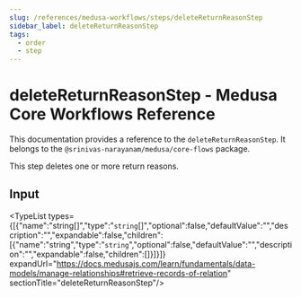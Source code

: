 ```yaml
---
slug: /references/medusa-workflows/steps/deleteReturnReasonStep
sidebar_label: deleteReturnReasonStep
tags:
  - order
  - step
---
```



# deleteReturnReasonStep - Medusa Core Workflows Reference

This documentation provides a reference to the `deleteReturnReasonStep`. It belongs to the `@srinivas-narayanam/medusa/core-flows` package.

This step deletes one or more return reasons.

## Input

<TypeList types={[{"name":"string[]","type":"`string`[]","optional":false,"defaultValue":"","description":"","expandable":false,"children":[{"name":"string","type":"`string`","optional":false,"defaultValue":"","description":"","expandable":false,"children":[]}]}]} expandUrl="https://docs.medusajs.com/learn/fundamentals/data-models/manage-relationships#retrieve-records-of-relation" sectionTitle="deleteReturnReasonStep"/>
